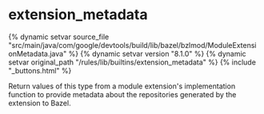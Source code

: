 <html devsite>
<head>
  <meta name="project_path" value="/_project.yaml">
  <meta name="book_path" value="/versions/8.1.0/_book.yaml">
</head>
<body>

<h1 class="page-title" id="modules.extension_metadata">extension_metadata</h1>

{% dynamic setvar source_file "src/main/java/com/google/devtools/build/lib/bazel/bzlmod/ModuleExtensionMetadata.java" %}
{% dynamic setvar version "8.1.0" %}
{% dynamic setvar original_path "/rules/lib/builtins/extension_metadata" %}
{% include "_buttons.html" %}
<!-- {% raw %} -->

Return values of this type from a module extension's implementation function to provide metadata about the repositories generated by the extension to Bazel.



</body>
</html>

<!-- {% endraw %} -->
